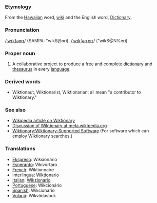 ===Etymology===
From the [[Hawaiian]] word, [[wiki]] and the English word, [[Dictionary]].

===Pronunciation===
/[[Received Pronunciation|ˈwɪkʃənrɪ]]/ (SAMPA: "wikS@nri), /[[General American|ˈwɪkʃənˌerɪ]]/ ("wikS@N%eri)

===Proper noun===
# A collaborative project to produce a [[free]] and complete [[dictionary]] and [[thesaurus]] in every [[language]].

===Derived words===
* Wiktionaut, Wiktionarist, Wiktionarian: all mean "a contributor to Wiktionary."

=== See also ===
* [[w:Wiktionary|Wikipedia article on Wiktionary]]
* [[m:Wiktionary|Discussion of Wiktionary at meta.wikipedia.org]]
* [[Wiktionary:Wiktionary-Supported Software]]  (For software which can employ Wiktionary searches.)

=== Translations ===
*[[Ekspreso]]: Wiksionario
*[[Esperanto]]: Vikivortaro
*[[French]]: Wiktionnaire
*[[Interlingua]]: Wiktionario
*[[Italian]]: [[Wikzionario]]
*[[Portuguese]]: Wikcionário
*[[Spanish]]: Wikcionario
*[[Volapü]]: Wikvödasbuk